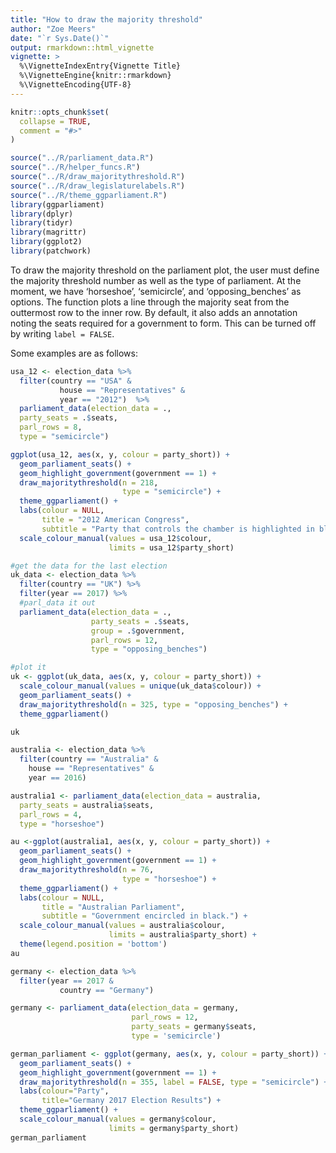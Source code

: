 ```yaml
---
title: "How to draw the majority threshold"
author: "Zoe Meers"
date: "`r Sys.Date()`"
output: rmarkdown::html_vignette
vignette: >
  %\VignetteIndexEntry{Vignette Title}
  %\VignetteEngine{knitr::rmarkdown}
  %\VignetteEncoding{UTF-8}
---
```


```r
knitr::opts_chunk$set(
  collapse = TRUE,
  comment = "#>"
)

source("../R/parliament_data.R")
source("../R/helper_funcs.R")
source("../R/draw_majoritythreshold.R")
source("../R/draw_legislaturelabels.R")
source("../R/theme_ggparliament.R")
library(ggparliament)
library(dplyr)
library(tidyr)
library(magrittr)
library(ggplot2)
library(patchwork)


```


To draw the majority threshold on the parliament plot, the user must define the majority threshold number as well as the type of parliament. At the moment, we have 'horseshoe', 'semicircle', and 'opposing_benches' as options. The function plots a line through the majority seat from the outtermost row to the inner row. By default, it also adds an annotation noting the seats required for a government to form. This can be turned off by writing `label = FALSE`.

Some examples are as follows:

```r
usa_12 <- election_data %>%
  filter(country == "USA" &
           house == "Representatives" & 
           year == "2012")  %>% 
  parliament_data(election_data = .,
  party_seats = .$seats,
  parl_rows = 8,
  type = "semicircle")

ggplot(usa_12, aes(x, y, colour = party_short)) +
  geom_parliament_seats() + 
  geom_highlight_government(government == 1) + 
  draw_majoritythreshold(n = 218,
                         type = "semicircle") + 
  theme_ggparliament() +
  labs(colour = NULL, 
       title = "2012 American Congress",
       subtitle = "Party that controls the chamber is highlighted in black.") +
  scale_colour_manual(values = usa_12$colour, 
                      limits = usa_12$party_short) 

```

```r
#get the data for the last election
uk_data <- election_data %>%
  filter(country == "UK") %>%
  filter(year == 2017) %>%
  #parl_data it out
  parliament_data(election_data = .,
                  party_seats = .$seats,
                  group = .$government,
                  parl_rows = 12,
                  type = "opposing_benches")

#plot it
uk <- ggplot(uk_data, aes(x, y, colour = party_short)) +
  scale_colour_manual(values = unique(uk_data$colour)) +
  geom_parliament_seats() +
  draw_majoritythreshold(n = 325, type = "opposing_benches") +
  theme_ggparliament()

uk

```

```r
australia <- election_data %>%
  filter(country == "Australia" &
    house == "Representatives" &
    year == 2016) 

australia1 <- parliament_data(election_data = australia,
  party_seats = australia$seats,
  parl_rows = 4,
  type = "horseshoe")

au <-ggplot(australia1, aes(x, y, colour = party_short)) +
  geom_parliament_seats() + 
  geom_highlight_government(government == 1) + 
  draw_majoritythreshold(n = 76,
                         type = "horseshoe") + 
  theme_ggparliament() +
  labs(colour = NULL, 
       title = "Australian Parliament",
       subtitle = "Government encircled in black.") +
  scale_colour_manual(values = australia$colour, 
                      limits = australia$party_short) + 
  theme(legend.position = 'bottom') 
au
```


```r
germany <- election_data %>%
  filter(year == 2017 & 
           country == "Germany") 

germany <- parliament_data(election_data = germany, 
                           parl_rows = 12,
                           party_seats = germany$seats, 
                           type = 'semicircle')

german_parliament <- ggplot(germany, aes(x, y, colour = party_short)) +
  geom_parliament_seats() +
  geom_highlight_government(government == 1) + 
  draw_majoritythreshold(n = 355, label = FALSE, type = "semicircle") + 
  labs(colour="Party", 
       title="Germany 2017 Election Results") + 
  theme_ggparliament() +
  scale_colour_manual(values = germany$colour, 
                      limits = germany$party_short)
german_parliament
```